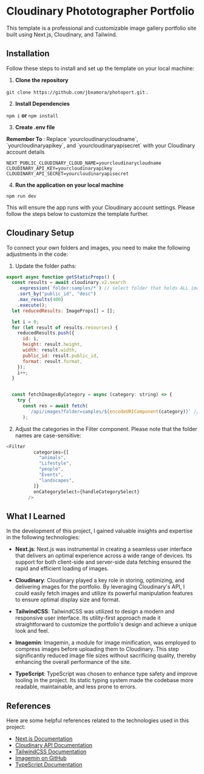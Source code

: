 
# Cloudinary Phototographer Portfolio

This template is a professional and customizable image gallery portfolio site built using Next.js, Cloudinary, and Tailwind.

## Installation

Follow these steps to install and set up the template on your local machine:

1. **Clone the repository**

`git clone https://github.com/jbxamora/photoport.git` . 
  
2. **Install Dependencies**
  
`npm i` **or** `npm install`
  
3. **Create .env file**

<Callout type="info">
  <b>Remember To </b>: Replace `yourcloudinarycloudname`, `yourcloudinaryapikey`, and `yourcloudinaryapisecret` with your Cloudinary account details
</Callout>

```shell
NEXT_PUBLIC_CLOUDINARY_CLOUD_NAME=yourcloudinarycloudname
CLOUDINARY_API_KEY=yourcloudinaryapikey
CLOUDINARY_API_SECRET=yourcloudinaryapisecret
```
  
4. **Run the application on your local machine**
  
`npm run dev`

This will ensure the app runs with your Cloudinary account settings. Please follow the steps below to customize the template further.
## Cloudinary Setup 

To connect your own folders and images, you need to make the following adjustments in the code:

1. Update the folder paths:

```js
export async function getStaticProps() {
  const results = await cloudinary.v2.search
    .expression(`folder:samples/*`) // select folder that holds ALL images
    .sort_by("public_id", "desc")
    .max_results(400)
    .execute();
  let reducedResults: ImageProps[] = [];

  let i = 0;
  for (let result of results.resources) {
    reducedResults.push({
      id: i,
      height: result.height,
      width: result.width,
      public_id: result.public_id,
      format: result.format,
    });
    i++;
  }

```

 
```js

  const fetchImagesByCategory = async (category: string) => {
    try {
      const res = await fetch(
        `/api/images?folder=samples/${encodeURIComponent(category)}` // Do the same here.
      );
```  

2. Adjust the categories in the Filter component. Please note that the folder names are case-sensitive:

```js
<Filter
          categories={[
            "animals",
            "Lifestyle",
            "people",
            "Events",
            "landscapes",
          ]}
          onCategorySelect={handleCategorySelect}
        />
```

## What I Learned

In the development of this project, I gained valuable insights and expertise in the following technologies:

- **Next.js**: Next.js was instrumental in creating a seamless user interface that delivers an optimal experience across a wide range of devices. Its support for both client-side and server-side data fetching ensured the rapid and efficient loading of images.

- **Cloudinary**: Cloudinary played a key role in storing, optimizing, and delivering images for the portfolio. By leveraging Cloudinary's API, I could easily fetch images and utilize its powerful manipulation features to ensure optimal display size and format.

- **TailwindCSS**: TailwindCSS was utilized to design a modern and responsive user interface. Its utility-first approach made it straightforward to customize the portfolio's design and achieve a unique look and feel.

- **Imagemin**: Imagemin, a module for image minification, was employed to compress images before uploading them to Cloudinary. This step significantly reduced image file sizes without sacrificing quality, thereby enhancing the overall performance of the site.

- **TypeScript**: TypeScript was chosen to enhance type safety and improve tooling in the project. Its static typing system made the codebase more readable, maintainable, and less prone to errors.

## References

Here are some helpful references related to the technologies used in this project:

- [Next.js Documentation](https://nextjs.org/docs)
- [Cloudinary API Documentation](https://cloudinary.com/documentation/transformation_reference)
- [TailwindCSS Documentation](https://tailwindcss.com/docs)
- [Imagemin on GitHub](https://github.com/imagemin/imagemin)
- [TypeScript Documentation](https://www.typescriptlang.org/docs)
